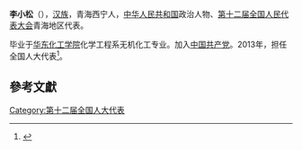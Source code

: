 {{Otheruses|other=名为李小松的其他人物|李小松}}

'''李小松'''（{{bd|1961年||}}），[[汉族|汉族]]，青海西宁人，[[中华人民共和国|中华人民共和国]]政治人物、[[第十二届全国人民代表大会|第十二届全国人民代表大会]]青海地区代表。

毕业于[[华东化工学院|华东化工学院]]化学工程系无机化工专业。加入[[中国共产党|中国共产党]]。2013年，担任全国人大代表<ref>{{cite news|title=全国人大代表信息-李小松|url= http://210.82.31.1:8084/delegate/viewDelegate.action?dbid=122565|accessdate=2013-04-05|newspaper=全国人大网}}{{Dead link|date=2020年1月 |bot=InternetArchiveBot |fix-attempted=yes }}</ref>。

==參考文獻==
{{reflist}}

{{Authority control}}

{{DEFAULTSORT:}}
[[Category:第十二届全国人大代表|Category:第十二届全国人大代表]]


{{中国政治人物小作品}}